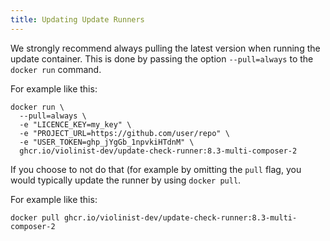 ```yaml
---
title: Updating Update Runners
---
```


We strongly recommend always pulling the latest version when running the update container. This is done by passing the option `--pull=always` to the `docker run` command.

For example like this:

```
docker run \
  --pull=always \
  -e "LICENCE_KEY=my_key" \
  -e "PROJECT_URL=https://github.com/user/repo" \
  -e "USER_TOKEN=ghp_jYgGb_1npvkiHTdnM" \
  ghcr.io/violinist-dev/update-check-runner:8.3-multi-composer-2
```

If you choose to not do that (for example by omitting the `pull` flag, you would typically update the runner by using `docker pull`.

For example like this:

```
docker pull ghcr.io/violinist-dev/update-check-runner:8.3-multi-composer-2
```
